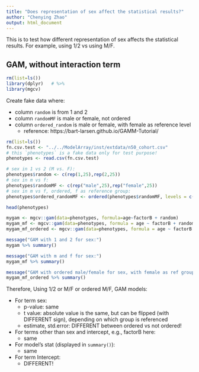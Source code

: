 ```yaml
---
title: "Does representation of sex affect the statistical results?"
author: "Chenying Zhao"
output: html_document
---
```


This is to test how different representation of sex affects the statistical results. For example, using 1/2 vs using M/F.

## GAM, without interaction term
```r
rm(list=ls())
library(dplyr)   # %>%
library(mgcv)
```

Create fake data where:

* column `random` is from 1 and 2
* column `randomMF` is male or female, not ordered
* column `ordered_random` is male or female, with female as reference level
  * reference: https://bart-larsen.github.io/GAMM-Tutorial/

```r
rm(list=ls())
fn.csv.test <- "../../ModelArray/inst/extdata/n50_cohort.csv"
# this `phenotypes` is a fake data only for test purpose!
phenotypes <- read.csv(fn.csv.test)

# sex in 1 vs 2 (M vs. F):
phenotypes$random <- c(rep(1,25),rep(2,25))
# sex in m vs f:
phenotypes$randomMF <- c(rep("male",25),rep("female",25))
# sex in m vs f, ordered, f as reference group:
phenotypes$ordered_randomMF <- ordered(phenotypes$randomMF, levels = c("female","male"))

head(phenotypes)
```

```r
mygam <- mgcv::gam(data=phenotypes, formula=age~factorB + random)
mygam_mf <- mgcv::gam(data=phenotypes, formula = age ~ factorB + randomMF)
mygam_mf_ordered <- mgcv::gam(data=phenotypes, formula = age ~ factorB + ordered_randomMF)

message("GAM with 1 and 2 for sex:")
mygam %>% summary()

message("GAM with m and f for sex:")
mygam_mf %>% summary()

message("GAM with ordered male/female for sex, with female as ref group:")
mygam_mf_ordered %>% summary()
```


Therefore, Using 1/2 or M/F or ordered M/F, GAM models:

* For term sex:
  * p-value: same
  * t value: absolute value is the same, but can be flipped (with DIFFERENT sign), depending on which group is referenced
  * estimate, std.error: DIFFERENT between ordered vs not ordered!
* For terms other than sex and intercept, e.g., factorB here:
  * same
* For model's stat (displayed in `summary()`):
  * same
* For term Intercept:
  * DIFFERENT!

